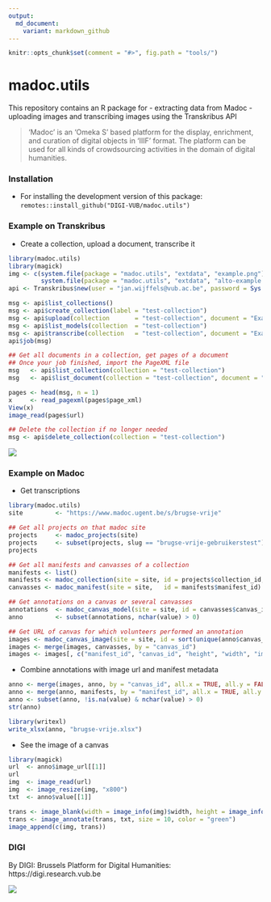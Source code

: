 ```yaml
---
output:
  md_document:
    variant: markdown_github
---
```


```r
knitr::opts_chunk$set(comment = "#>", fig.path = "tools/")
```

# madoc.utils

This repository contains an R package for 
  - extracting data from Madoc
  - uploading images and transcribing images using the Transkribus API

> 'Madoc' is an 'Omeka S' based platform for the display, enrichment, and curation of digital objects in  'IIIF' format. The platform can be used for all kinds of crowdsourcing activities in the domain of digital humanities.

### Installation

- For installing the development version of this package: `remotes::install_github("DIGI-VUB/madoc.utils")`

### Example on Transkribus

- Create a collection, upload a document, transcribe it

```r
library(madoc.utils)
library(magick)
img <- c(system.file(package = "madoc.utils", "extdata", "example.png"),
         system.file(package = "madoc.utils", "extdata", "alto-example.jpg"))
api <- Transkribus$new(user = "jan.wijffels@vub.ac.be", password = Sys.getenv("TRANSKRIBUS_PWD"))

msg <- api$list_collections()
msg <- api$create_collection(label = "test-collection")
msg <- api$upload(collection       = "test-collection", document = "Example document", data = img)
msg <- api$list_models(collection  = "test-collection")
msg <- api$transcribe(collection   = "test-collection", document = "Example document", page = 1, model = "IJsberg", dictionary = "Combined_Dutch_Model_M1.dict")
api$job(msg)

## Get all documents in a collection, get pages of a document
## Once your job finished, import the PageXML file  
msg   <- api$list_collection(collection = "test-collection")
msg   <- api$list_document(collection = "test-collection", document = "Example document")

pages <- head(msg, n = 1)
x     <- read_pagexml(pages$page_xml) 
View(x)
image_read(pages$url)

## Delete the collection if no longer needed
msg <- api$delete_collection(collection = "test-collection")
```

![](tools/img-example-2.png)

### Example on Madoc

- Get transcriptions

```r
library(madoc.utils)
site         <- "https://www.madoc.ugent.be/s/brugse-vrije"

## Get all projects on that madoc site
projects     <- madoc_projects(site)
projects     <- subset(projects, slug == "brugse-vrije-gebruikerstest")
projects

## Get all manifests and canvasses of a collection
manifests <- list()
manifests <- madoc_collection(site = site, id = projects$collection_id, tidy_metadata = TRUE)
canvasses <- madoc_manifest(site = site,   id = manifests$manifest_id)

## Get annotations on a canvas or several canvasses
annotations  <- madoc_canvas_model(site = site, id = canvasses$canvas_id)
anno         <- subset(annotations, nchar(value) > 0)

## Get URL of canvas for which volunteers performed an annotation
images <- madoc_canvas_image(site = site, id = sort(unique(anno$canvas_id)))
images <- merge(images, canvasses, by = "canvas_id")
images <- images[, c("manifest_id", "canvas_id", "height", "width", "image_url")]
```

- Combine annotations with image url and manifest metadata

```r
anno <- merge(images, anno, by = "canvas_id", all.x = TRUE, all.y = FALSE)
anno <- merge(anno, manifests, by = "manifest_id", all.x = TRUE, all.y = FALSE, suffixes = c("", "_manifest"))
anno <- subset(anno, !is.na(value) & nchar(value) > 0)
str(anno)

library(writexl)
write_xlsx(anno, "brugse-vrije.xlsx")
```

- See the image of a canvas

```r
library(magick)
url  <- anno$image_url[[1]]
url
img  <- image_read(url)
img  <- image_resize(img, "x800")
txt  <- anno$value[[1]]

trans <- image_blank(width = image_info(img)$width, height = image_info(img)$height)
trans <- image_annotate(trans, txt, size = 10, color = "green")
image_append(c(img, trans))
```


### DIGI

By DIGI: Brussels Platform for Digital Humanities: https://digi.research.vub.be

![](tools/logo.png)
